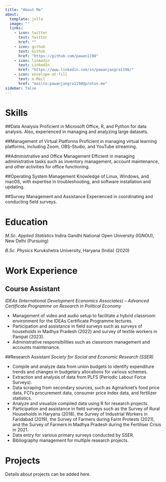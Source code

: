 ```yaml
---
title: "About Me"
about:
  template: jolla
  image: ""
  links:
    - icon: twitter
      text: Twitter
      href: ""
    - icon: github
      text: Github
      href: "https://github.com/pawan1198"
    - icon: linkedin
      text: LinkedIn
      href: "https://www.linkedin.com/in/pawanjangra1198/"
    - icon: envelope-at-fill
      text: e-Mail
      href: "mailto:pawanjangra1198@proton.me"
sidebar: false
---
```



# Skills

##Data Analysis
Proficient in Microsoft Office, R, and Python for data analysis. Also, experienced in managing and analyzing large datasets.

##Management of Virtual Platforms
Proficient in managing virtual learning platforms, including Zoom, OBS-Studio, and YouTube streaming.

##Administrative and Office Management
Efficient in managing administrative tasks such as inventory management, account maintenance, and other activities for office functioning.

##Operating System Management
Knowledge of Linux, Windows, and macOS, with expertise in troubleshooting, and software installation and updating.

##Survey Management and Assistance
Experienced in coordinating and conducting field surveys.

# Education

*M.Sc. Applied Statistics*
Indira Gandhi National Open University (IGNOU), New Delhi (Pursuing)

*B.Sc. Physics*
Kurukshetra University, Haryana (India) (2020)

# Work Experience

## Course Assistant
*IDEAs (International Development Economics Associates) – Advanced Certificate Programme on Research in Political Economy*

-    Management of video and audio setup to facilitate a hybrid classroom environment for the IDEAs Certificate Programme lectures.
-    Participation and assistance in field surveys such as surveys of households in Madhya Pradesh (2022) and survey of textile workers in Panipat (2023).
-    Administrative responsibilities such as classroom management and accounts maintenance.

##Research Assistant
*Society for Social and Economic Research (SSER)*

-    Compile and analyze data from union budgets to identify expenditure trends and changes in budgetary allocations for various schemes.
-    Extraction and analysis of data from PLFS (Periodic Labour Force Surveys).
-    Data scraping from secondary sources, such as Agmarknet's food price data, FCI's procurement data, consumer price index data, and fertilizer statistics.
-    Analyze and visualize compiled data using R for research projects.
-    Participation and assistance in field surveys such as the Survey of Rural Households in Haryana (2018), the Survey of Industrial Workers in Faridabad (2019), the Survey of Farmers during Farm Protests (2021), and the Survey of Farmers in Madhya Pradesh during the Fertiliser Crisis in 2021.
-    Data entry for various primary surveys conducted by SSER.
-    Bibliography management for multiple research projects.

# Projects

Details about projects can be added here.
